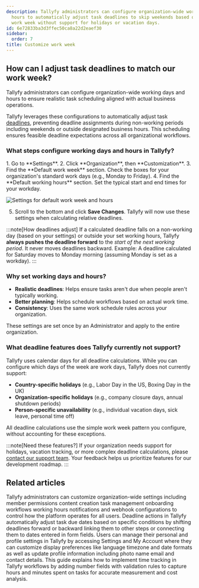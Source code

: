 ```yaml
---
description: Tallyfy administrators can configure organization-wide working days and
  hours to automatically adjust task deadlines to skip weekends based on your configured
  work week without support for holidays or vacation days.
id: 6e72833ba3d3ffec50ca8a22d2eaef30
sidebar:
  order: 7
title: Customize work week
---
```



## How can I adjust task deadlines to match our work week?

Tallyfy administrators can configure organization-wide working days and hours to ensure realistic task scheduling aligned with actual business operations.

Tallyfy leverages these configurations to automatically adjust task [deadlines](/products/pro/tracking-and-tasks/tasks/), preventing deadline assignments during non-working periods including weekends or outside designated business hours. This scheduling ensures feasible deadline expectations across all organizational workflows.

### What steps configure working days and hours in Tallyfy?

<Steps>
1. Go to **Settings**.
2. Click **Organization**, then **Customization**.
3. Find the **Default work week** section. Check the boxes for your organization's standard work days (e.g., Monday to Friday).
4. Find the **Default working hours** section. Set the typical start and end times for your workday.

   ![Settings for default work week and hours](https://screenshots.tallyfy.com/tallyfy%2Fpro%2Fdesktop-light-change-workweek.png)

5. Scroll to the bottom and click **Save Changes**. Tallyfy will now use these settings when calculating relative deadlines.
</Steps>

:::note[How deadlines adjust]
If a calculated deadline falls on a non-working day (based on your settings) or outside your set working hours, Tallyfy **always pushes the deadline forward** to the *start of the next working period*. It never moves deadlines backward.
Example: A deadline calculated for Saturday moves to Monday morning (assuming Monday is set as a workday).
:::

### Why set working days and hours?

*   **Realistic deadlines**: Helps ensure tasks aren't due when people aren't typically working.
*   **Better planning**: Helps schedule workflows based on actual work time.
*   **Consistency**: Uses the same work schedule rules across your organization.

These settings are set once by an Administrator and apply to the entire organization.

### What deadline features does Tallyfy currently not support?

Tallyfy uses calendar days for all deadline calculations. While you can configure which days of the week are work days, Tallyfy does not currently support:

- **Country-specific holidays** (e.g., Labor Day in the US, Boxing Day in the UK)
- **Organization-specific holidays** (e.g., company closure days, annual shutdown periods)  
- **Person-specific unavailability** (e.g., individual vacation days, sick leave, personal time off)

All deadline calculations use the simple work week pattern you configure, without accounting for these exceptions.

:::note[Need these features?]
If your organization needs support for holidays, vacation tracking, or more complex deadline calculations, please [contact our support team](/products/pro/miscellaneous/support/how-can-i-contact-tallyfys-support-team/). Your feedback helps us prioritize features for our development roadmap.
:::


## Related articles
<CardGrid>
<LinkTitleCard header="<b>Org Settings > Organization customization settings</b>" href="/products/pro/settings/org-settings/organization-customization-settings/" > Tallyfy administrators can customize organization-wide settings including member permissions content creation task management onboarding workflows working hours notifications and webhook configurations to control how the platform operates for all users. </LinkTitleCard>
<LinkTitleCard header="<b>Actions > Automate deadline shifts on tasks</b>" href="/products/pro/documenting/templates/automations/actions/deadline-actions/" > Deadline actions in Tallyfy automatically adjust task due dates based on specific conditions by shifting deadlines forward or backward linking them to other steps or connecting them to dates entered in form fields. </LinkTitleCard>
<LinkTitleCard header="<b>Personal Settings > Personalization settings</b>" href="/products/pro/settings/personal-settings/personalization-settings/" > Users can manage their personal and profile settings in Tallyfy by accessing Settings and My Account where they can customize display preferences like language timezone and date formats as well as update profile information including photo name email and contact details. </LinkTitleCard>
<LinkTitleCard header="<b>How To > How to track time spent on tasks</b>" href="/products/pro/tutorials/how-to/track-time-in-tasks/" > This guide explains how to implement time tracking in Tallyfy workflows by adding number fields with validation rules to capture hours and minutes spent on tasks for accurate measurement and cost analysis. </LinkTitleCard>
</CardGrid>